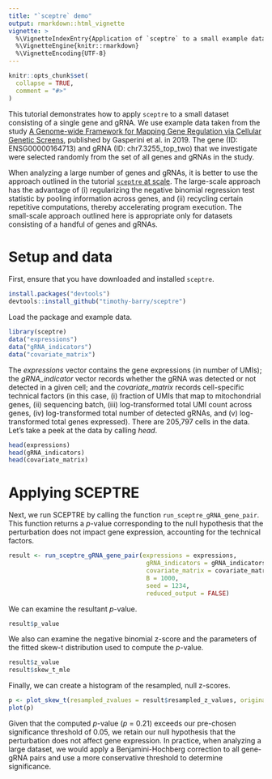 ```yaml
---
title: "`sceptre` demo"
output: rmarkdown::html_vignette
vignette: >
  %\VignetteIndexEntry{Application of `sceptre` to a small example dataset}
  %\VignetteEngine{knitr::rmarkdown}
  %\VignetteEncoding{UTF-8}
---
```


```r
knitr::opts_chunk$set(
  collapse = TRUE,
  comment = "#>"
)
```


This tutorial demonstrates how to apply `sceptre` to a small dataset consisting of a single gene and gRNA. We use example data taken from the study [A Genome-wide Framework for Mapping Gene Regulation via Cellular Genetic Screens](https://www.cell.com/cell/fulltext/S0092-8674(18)31554-X?_returnURL=https%3A%2F%2Flinkinghub.elsevier.com%2Fretrieve%2Fpii%2FS009286741831554X%3Fshowall%3Dtrue), published by Gasperini et al. in 2019. The gene (ID: ENSG00000164713) and gRNA (ID: chr7.3255_top_two) that we investigate were selected randomly from the set of all genes and gRNAs in the study.

When analyzing a large number of genes and gRNAs, it is better to use the approach outlined in the tutorial  [`sceptre` at scale](https://timothy-barry.github.io/sceptre/articles/sceptre-at-scale.html). The large-scale approach has the advantage of (i) regularizing the negative binomial regression test statistic by pooling information across genes, and (ii) recycling certain repetitive computations, thereby accelerating program execution. The small-scale approach outlined here is appropriate only for datasets consisting of a handful of genes and gRNAs.

# Setup and data

First, ensure that you have downloaded and installed `sceptre`.

```r
install.packages("devtools")
devtools::install_github("timothy-barry/sceptre")
```

Load the package and example data.

```r
library(sceptre)
data("expressions")
data("gRNA_indicators")
data("covariate_matrix")
```

The *expressions* vector contains the gene expressions (in number of UMIs); the *gRNA_indicator* vector records whether the gRNA was detected or not detected in a given cell; and the *covariate_matrix* records cell-specific technical factors (in this case, (i) fraction of UMIs that map to mitochondrial genes, (ii) sequencing batch, (iii) log-transformed total UMI count across genes, (iv) log-transformed total number of detected gRNAs, and (v) log-transformed total genes expressed). There are 205,797 cells in the data. Let's take a peek at the data by calling *head*.

```r
head(expressions)
head(gRNA_indicators)
head(covariate_matrix)
```

# Applying SCEPTRE

Next, we run SCEPTRE by calling the function `run_sceptre_gRNA_gene_pair`. This function returns a *p*-value corresponding to the null hypothesis that the perturbation does not impact gene expression, accounting for the technical factors.

```r
result <- run_sceptre_gRNA_gene_pair(expressions = expressions, 
                                      gRNA_indicators = gRNA_indicators, 
                                      covariate_matrix = covariate_matrix,
                                      B = 1000,
                                      seed = 1234,
                                      reduced_output = FALSE)
```

We can examine the resultant *p*-value.

```r
result$p_value
```

We also can examine the negative binomial z-score and the parameters of the fitted skew-t distribution used to compute the *p*-value.

```r
result$z_value
result$skew_t_mle
```

Finally, we can create a histogram of the resampled, null z-scores.

```r
p <- plot_skew_t(resampled_zvalues = result$resampled_z_values, original_zvalue = result$z_value, dp = result$skew_t_mle, interval = c(-4,4))
plot(p)
```

Given that the computed *p*-value (*p* = 0.21) exceeds our pre-chosen significance threshold of 0.05, we retain our null hypothesis that the perturbation does not affect gene expression. In practice, when analyzing a large dataset, we would apply a Benjamini-Hochberg correction to all gene-gRNA pairs and use a more conservative threshold to determine significance.
